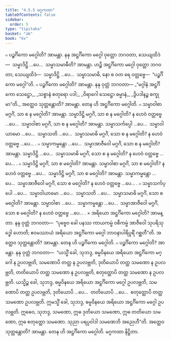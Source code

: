 ```yaml
---
title: "4.5.5 မဂ္ဂကထာ"
tableOfContents: false
sidebar:
  order: 5
type: "tipitaka"
basket: "ab"
book: "kv"
---
```



<DynamicBreadcrumb />

<Division number="872" book="kv" e="ch" v="32" p="433">

<Paragraph number="2680" book="kv">
๐ ပဉ္စင်္ဂိကော မဂ္ဂေါတိ? အာမန္တာ. နနု အဋ္ဌင်္ဂိကော မဂ္ဂေါ ဝုတ္တော ဘဂဝတာ, သေယျထိဒံ—  သမ္မာဒိဋ္ဌိ …ပေ…  သမ္မာသမာဓီတိ? အာမန္တာ. ဟဉ္စိ အဋ္ဌင်္ဂိကော မဂ္ဂေါ ဝုတ္တော ဘဂဝတာ, သေယျထိဒံ—  သမ္မာဒိဋ္ဌိ …ပေ…  သမ္မာသမာဓိ, နော စ ဝတ ရေ ဝတ္တဗ္ဗေ—  “ပဉ္စင်္ဂိကော မဂ္ဂေါ”တိ.
</Paragraph>

<Paragraph number="2681" book="kv">
๐ ပဉ္စင်္ဂိကော မဂ္ဂေါတိ? အာမန္တာ. နနု ဝုတ္တံ ဘဂဝတာ—
</Paragraph>

<Paragraph number="2682" type="verses" book="kv">
_“မဂ္ဂါနံ အဋ္ဌင်္ဂိကော သေဋ္ဌော,_  
_သစ္စာနံ စတုရော ပဒါ;_  
_ဝိရာဂေါ သေဋ္ဌော ဓမ္မာနံ,_  
_ဒွိပဒါနဉ္စ စက္ခုမာ”တိ._  

</Paragraph>

<Paragraph number="2683" book="kv">
အတ္ထေဝ သုတ္တန္တောတိ? အာမန္တာ. တေန ဟိ အဋ္ဌင်္ဂိကော မဂ္ဂေါတိ.
</Paragraph>

</Division>
<Division number="873" book="kv" e="ch" v="32" p="433">

<Paragraph number="2684" book="kv">
๐ သမ္မာဝါစာ မဂ္ဂင်္ဂံ, သာ စ န မဂ္ဂေါတိ? အာမန္တာ. သမ္မာဒိဋ္ဌိ မဂ္ဂင်္ဂံ, သာ စ န မဂ္ဂေါတိ? န ဟေဝံ ဝတ္တဗ္ဗေ …ပေ…  သမ္မာဝါစာ မဂ္ဂင်္ဂံ, သာ စ န မဂ္ဂေါတိ? အာမန္တာ. သမ္မာသင်္ကပ္ပေါ …ပေ…  သမ္မာဝါယာမော …ပေ…  သမ္မာသတိ …ပေ…  သမ္မာသမာဓိ မဂ္ဂင်္ဂံ, သော စ န မဂ္ဂေါတိ? န ဟေဝံ ဝတ္တဗ္ဗေ …ပေ… .
</Paragraph>

<Paragraph number="2685" book="kv">
๐ သမ္မာကမ္မန္တော …ပေ…  သမ္မာအာဇီဝေါ မဂ္ဂင်္ဂံ, သော စ န မဂ္ဂေါတိ? အာမန္တာ. သမ္မာဒိဋ္ဌိ …ပေ…  သမ္မာသမာဓိ မဂ္ဂင်္ဂံ, သော စ န မဂ္ဂေါတိ? န ဟေဝံ ဝတ္တဗ္ဗေ …ပေ… .
</Paragraph>

<Paragraph number="2686" book="kv">
๐ သမ္မာဒိဋ္ဌိ မဂ္ဂင်္ဂံ, သာ စ မဂ္ဂေါတိ? အာမန္တာ. သမ္မာဝါစာ မဂ္ဂင်္ဂံ, သာ စ မဂ္ဂေါတိ? န ဟေဝံ ဝတ္တဗ္ဗေ …ပေ…  သမ္မာဒိဋ္ဌိ မဂ္ဂင်္ဂံ, သာ စ မဂ္ဂေါတိ? အာမန္တာ. သမ္မာကမ္မန္တော …ပေ…  သမ္မာအာဇီဝေါ မဂ္ဂင်္ဂံ, သော စ မဂ္ဂေါတိ? န ဟေဝံ ဝတ္တဗ္ဗေ …ပေ… .
</Paragraph>

<Paragraph number="2687" book="kv">
๐ သမ္မာသင်္ကပ္ပေါ …ပေ…  သမ္မာဝါယာမော …ပေ…  သမ္မာသတိ …ပေ…  သမ္မာသမာဓိ မဂ္ဂင်္ဂံ, သော စ မဂ္ဂေါတိ? အာမန္တာ. သမ္မာဝါစာ …ပေ…  သမ္မာကမ္မန္တော …ပေ…  သမ္မာအာဇီဝေါ မဂ္ဂင်္ဂံ, သော စ မဂ္ဂေါတိ? န ဟေဝံ ဝတ္တဗ္ဗေ …ပေ… .
</Paragraph>

</Division>
<Division number="874" book="kv" e="ch" v="32" p="433">

<Paragraph number="2688" book="kv">
× အရိယော အဋ္ဌင်္ဂိကော မဂ္ဂေါတိ? အာမန္တာ. နနု ဝုတ္တံ ဘဂဝတာ—  “ပုဗ္ဗေဝ ခေါ ပနဿ ကာယကမ္မံ ဝစီကမ္မံ အာဇီဝေါ သုပရိသုဒ္ဓေါ ဟောတိ; ဧဝမဿာယံ အရိယော အဋ္ဌင်္ဂိကော မဂ္ဂေါ ဘာဝနာပါရိပူရိံ ဂစ္ဆတီ”တိ. အတ္ထေဝ သုတ္တန္တောတိ? အာမန္တာ. တေန ဟိ ပဉ္စင်္ဂိကော မဂ္ဂေါတိ.
</Paragraph>

</Division>
<Division number="875" book="kv" e="ch" v="32" p="434">

<Paragraph number="2689" book="kv">
๐ ပဉ္စင်္ဂိကော မဂ္ဂေါတိ? အာမန္တာ. နနု ဝုတ္တံ ဘဂဝတာ—  “ယသ္မိံ ခေါ, သုဘဒ္ဒ, ဓမ္မဝိနယေ အရိယော အဋ္ဌင်္ဂိကော မဂ္ဂေါ န ဥပလဗ္ဘတိ, သမဏောပိ တတ္ထ န ဥပလဗ္ဘတိ, ဒုတိယောပိ တတ္ထ သမဏော န ဥပလဗ္ဘတိ, တတိယောပိ တတ္ထ သမဏော န ဥပလဗ္ဘတိ, စတုတ္ထောပိ တတ္ထ သမဏော န ဥပလဗ္ဘတိ. ယသ္မိဉ္စ ခေါ, သုဘဒ္ဒ, ဓမ္မဝိနယေ အရိယော အဋ္ဌင်္ဂိကော မဂ္ဂေါ ဥပလဗ္ဘတိ, သမဏောပိ တတ္ထ ဥပလဗ္ဘတိ, ဒုတိယောပိ …ပေ…  တတိယောပိ …ပေ…  စတုတ္ထောပိ တတ္ထ သမဏော ဥပလဗ္ဘတိ. ဣမသ္မိံ ခေါ, သုဘဒ္ဒ, ဓမ္မဝိနယေ အရိယော အဋ္ဌင်္ဂိကော မဂ္ဂေါ ဥပလဗ္ဘတိ. ဣဓေဝ, သုဘဒ္ဒ, သမဏော, ဣဓ ဒုတိယော သမဏော, ဣဓ တတိယော သမဏော, ဣဓ စတုတ္ထော သမဏော. သုညာ ပရပ္ပဝါဒါ သမဏေဘိ အညေဟီ”တိ. အတ္ထေဝ သုတ္တန္တောတိ? အာမန္တာ. တေန ဟိ အဋ္ဌင်္ဂိကော မဂ္ဂေါတိ.

</Paragraph>
</Division>

<Paragraph number="2690" type="center" book="kv">
မဂ္ဂကထာ နိဋ္ဌိတာ.
</Paragraph>